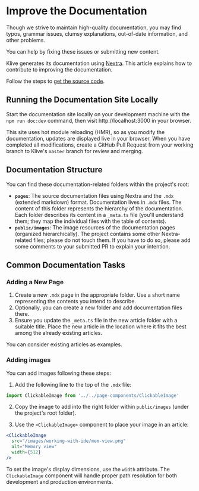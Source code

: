 
# Improve the Documentation

Though we strive to maintain high-quality documentation, you may find typos, grammar issues, clumsy explanations, out-of-date information, and other problems.

You can help by fixing these issues or submitting new content.

Klive generates its documentation using [Nextra](https://nextra.site/). This article explains how to contribute to improving the documentation. 

Follow the steps to [get the source code](./get-source).

## Running the Documentation Site Locally

Start the documentation site locally on your development machine with the `npm run doc:dev` command, then visit http://localhost:3000 in your browser.

This site uses hot module reloading (HMR), so as you modify the documentation, updates are displayed live in your browser. When you have completed all modifications, create a GitHub Pull Request from your working branch to Klive's `master` branch for review and merging.

## Documentation Structure

You can find these documentation-related folders within the project's root:
- **`pages`**: The source documentation files using Nextra and the `.mdx` (extended markdown) format. Documentation lives in `.mdx` files. The content of this folder represents the hierarchy of the documentation. Each folder describes its content in a `_meta.ts` file (you'll understand them; they map the individual files with the table of contents).
- **`public/images`**: The image resources of the documentation pages (organized hierarchically). 
The project contains some other Nextra-related files; please do not touch them. If you have to do so, please add some comments to your submitted PR to explain your intention.

## Common Documentation Tasks

### Adding a New Page

1. Create a new `.mdx` page in the appropriate folder. Use a short name representing the contents you intend to describe.
2. Optionally, you can create a new folder and add documentation files there.
3. Ensure you update the `_meta.ts` file in the new article folder with a suitable title. Place the new article in the location where it fits the best among the already existing articles.

You can consider existing articles as examples.

### Adding images

You can add images following these steps:

1. Add the following line to the top of the `.mdx` file:
```js
import ClickableImage from '../../page-components/ClickableImage'
```

2. Copy the image to add into the right folder within `public/images` (under the project's root folder).

3. Use the `<ClickableImage>` component to place your image in an article:

```jsx
<ClickableImage 
  src="/images/working-with-ide/mem-view.png" 
  alt="Memory view" 
  width={512} 
/>
```

To set the image's display dimensions, use the `width` attribute. The `ClickableImage` component will handle proper path resolution for both development and production environments.
